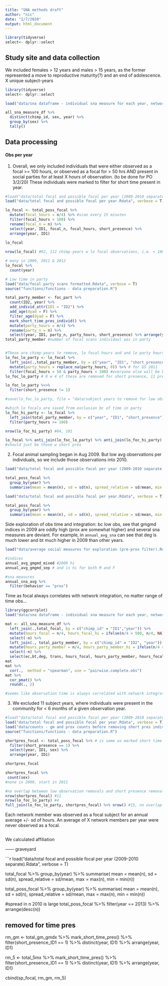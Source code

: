 ```yaml
---
title: "SNA methods draft"
author: "nic"
date: "2/7/2020"
output: html_document
---
```


```r
library(tidyverse)
select<- dplyr::select
```

## Study site and data collection

We included females > 12 years and males > 15 years, as the former represented a move to reproductive maturity(?) and an end of adolescence. X unique subject-years

```r
library(tidyverse)
select<- dplyr::select

load("data/sna dataframe - individual sna measure for each year, network sex, & behavior.Rdata", verbose = TRUE)

all_sna_measure_df %>%
  distinct(chimp_id, sex, year) %>%
  group_by(sex) %>%
  tally()


```

## Data processing

#### Obs per year

1. Overall, we only included individuals that were either observed as a focal >= 100 hours, or observed as a focal for > 50 hrs AND present in social parties for at least X hours of observation.
(to be done for PO 3/2/20)
These individuals were marked to filter for short time present in year.


```r
#load("data/total focal and possible focal per year (2009-2010 separate).Rdata", verbose = T)
load("data/total focal and possible focal per year.Rdata", verbose = T)

lo_focal <- total_poss_focal %>%
  mutate(focal_hours = n/4) %>% #scan every 15 minutes
  filter(focal_hours < 100) %>%
  rename(focal_n = n) %>%
  select(year, ID1, focal_n, focal_hours, short_presence) %>%
  arrange(year, ID1)
  
lo_focal

nrow(lo_focal) #92, 112 chimp-years w lo focal observations, i.e. < 100 hrs... (a lot!!!)

# many in 2009, 2011 & 2012
lo_focal %>%
  count(year)

```

```r
# Low time in party
load("data/focal party scans formatted.Rdata", verbose = T)
source("functions/functions - data preparation.R")

total_party_member <- foc_part %>%
  count(ID2, year) %>%
  add_individ_attr(ID1 = "ID2") %>%
  add_age(dyad = F) %>%
  filter_age(dyad = F) %>%
  mark_short_time_pres_individ() %>%
  mutate(party_hours = n/4) %>%
  rename(party_n = n) %>%
  select(year, ID1, party_n, party_hours, short_presence) %>% arrange(year, ID1)
total_party_member #number of focal scans individaul was in party


#These are chimp-years to remove, lo focal hours and and lo party hours
lo_foc_lo_party <- lo_focal %>%
  left_join(.,total_party_member, by = c("year", "ID1", "short_presence")) %>%
  mutate(party_hours = replace_na(party_hours, 0)) %>% # for GS 2011
  filter(focal_hours < 50 & party_hours < 100) #everyone else will be between 50 and 100 hrs focaled and > 100 hrs in party
lo_foc_lo_party # 8 w 4 of these are removed for short presence, 11 pre 09-10 merge

lo_foc_lo_party %<>%
  filter(short_presence != 1)

#save(lo_foc_lo_party, file = "data/subject years to remove for low observations (focal and party membership).Rdata")

#which lo focals are saved from exclusion bc of time in party
lo_foc_hi_party <- lo_focal %>%
  left_join(total_party_member, by = c("year", "ID1", "short_presence")) %>%
  filter(party_hours >= 100)

nrow(lo_foc_hi_party) #84, 101

lo_focal %>% anti_join(lo_foc_lo_party) %>% anti_join(lo_foc_hi_party)
#should just be those w short pres

```


2. Focal animal sampling began in Aug 2009. But low avg observations per individuals, so we include those observations into 2010. 
```r
load("data/total focal and possible focal per year (2009-2010 separate).Rdata", verbose = T)

total_poss_focal %>%
  group_by(year) %>%
  summarise(mean = mean(n), sd = sd(n), spread_relative = sd/mean, min = min(n), max = max(n))

load("data/total focal and possible focal per year.Rdata", verbose = T)

total_poss_focal %>%
  group_by(year) %>%
  summarise(mean = mean(n), sd = sd(n), spread_relative = sd/mean, min = min(n), max = max(n))


```

Side exploration of obs time and integration:
bc low obs, see that gmgmd indices in 2009 are oddly high (prox are somewhat higher) and several sna measures are deviant. For example, in `annual_avg_sna` can see that deg is much lower and bt much higher in 2009 than other years.

```r
load("data/average social measures for exploration (pre-prox filter).Rdata", verbose = T)

#indices
annual_avg_gmgmd_mixed #2009 hi
annual_avg_gmgmd_sep # and is hi for both M and F

#sna measures
annual_sna_avg %>%
  filter(behavior == "prox")
```

Time as focal always correlates with network integration, no matter range of time obs...

```r
library(ggcorrplot)
load("data/sna dataframe - individual sna measure for each year, network sex, & behavior.Rdata", verbose = TRUE)

mat <- all_sna_measure_df %>%
  left_join(.,total_focal, by = c("chimp_id" = "ID1","year")) %>%
  mutate(hours_focal = n/4, hours_focal_hi = ifelse(n/4 > 500, n/4, NA)) %>%
  select(-n) %>%
  left_join(., total_party_member, by = c("chimp_id" = "ID2", "year")) %>%
  mutate(hours_party_member = n/4, hours_party_member_hi = ifelse(n/4 > 500, n/4, NA)) %>%
  select(-n) %>%
  select(ec,bt,deg, trans, hours_focal, hours_party_member, hours_focal_hi, hours_party_member_hi) 
mat
mat %>%
  cor(.,  method = "spearman", use = "pairwise.complete.obs")
mat %>%
  cor_pmat() %>%
  round(., 2)

#seems like observation time is always correlated with network integration...
```


3. We excluded 11 subject years, where individuals were present in the community for < 6 months of a given observation year. 

```r
#load("data/total focal and possible focal per year (2009-2010 separate).Rdata", verbose = T)
load("data/total focal and possible focal per year.Rdata", verbose = T)
load("data/counts - gm and prox counts before removing short pres individs.Rdata", verbose = T)
source("functions/functions - data preparation.R")

shortpres_focal <- total_poss_focal %>% # is same as marked short time pres for gm and prox data directly
  filter(short_presence == 1) %>%
  select(year, ID1, sex) %>%
  arrange(year, ID1)

shortpres_focal

shortpres_focal %>%
 count(sex)
#none in 2009, start in 2011

#no overlap between low observation removals and short presence removals
nrow(shortpres_focal) #11
nrow(lo_foc_lo_party) #4
full_join(lo_foc_lo_party, shortpres_focal) %>% nrow() #15, no overlap

```

Each network member was observed as a focal subject for an annual average +/- sd of hours.
An average of X network members per year were never observed as a focal.

```r

```

We calculated affiliation



------ graveyard

```r
load("data/total focal and possible focal per year (2009-2010 separate).Rdata", verbose = T)

total_focal %>%
  group_by(year) %>%
  summarise( mean = mean(n), sd = sd(n), spread_relative = sd/mean, max = max(n), min = min(n))

total_poss_focal %>%
  group_by(year) %>%
  summarise( mean = mean(n), sd = sd(n), spread_relative = sd/mean, max = max(n), min = min(n))

#spread in n 2010 is large
total_poss_focal %>%
  filter(year == 2013) %>%
  arrange(desc(n))


## removed for time pres
rm_gm <- total_gm_gmdx %>%
  mark_short_time_pres() %>%
  filter(short_presence_ID1 == 1) %>%
  distinct(year, ID1) %>%
  arrange(year, ID1)

rm_5 <- total_5mx %>%
  mark_short_time_pres() %>%
  filter(short_presence_ID1 == 1) %>%
  distinct(year, ID1) %>%
  arrange(year, ID1)

cbind(sp_focal, rm_gm, rm_5) 


